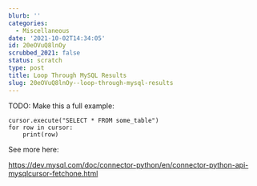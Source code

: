 ```yaml
---
blurb: ''
categories:
  - Miscellaneous
date: '2021-10-02T14:34:05'
id: 20eOVuQ8lnOy
scrubbed_2021: false
status: scratch
type: post
title: Loop Through MySQL Results
slug: 20eOVuQ8lnOy--loop-through-mysql-results
---
```


TODO: Make this a full example:

```python3
cursor.execute("SELECT * FROM some_table")
for row in cursor:
    print(row)
```

See more here:

https://dev.mysql.com/doc/connector-python/en/connector-python-api-mysqlcursor-fetchone.html
